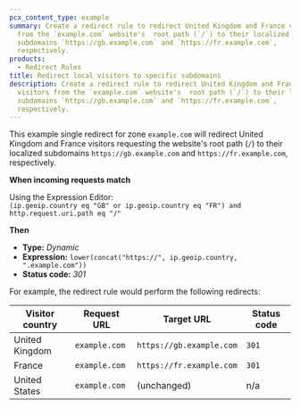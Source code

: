 ```yaml
---
pcx_content_type: example
summary: Create a redirect rule to redirect United Kingdom and France visitors
  from the `example.com` website's  root path (`/`) to their localized
  subdomains `https://gb.example.com` and `https://fr.example.com`,
  respectively.
products:
  - Redirect Rules
title: Redirect local visitors to specific subdomains
description: Create a redirect rule to redirect United Kingdom and France
  visitors from the `example.com` website's  root path (`/`) to their localized
  subdomains `https://gb.example.com` and `https://fr.example.com`,
  respectively.
---
```



This example single redirect for zone `example.com` will redirect United Kingdom and France visitors requesting the website's root path (`/`) to their localized subdomains `https://gb.example.com` and `https://fr.example.com`, respectively.

<Example>

**When incoming requests match**

Using the Expression Editor:<br/>
`(ip.geoip.country eq "GB" or ip.geoip.country eq "FR") and http.request.uri.path eq "/"`

**Then**

- **Type:** _Dynamic_
- **Expression:** `lower(concat("https://", ip.geoip.country, ".example.com"))`
- **Status code:** _301_

</Example>

For example, the redirect rule would perform the following redirects:

| Visitor country | Request URL   | Target URL               | Status code |
| --------------- | ------------- | ------------------------ | ----------- |
| United Kingdom  | `example.com` | `https://gb.example.com` | `301`       |
| France          | `example.com` | `https://fr.example.com` | `301`       |
| United States   | `example.com` | (unchanged)              | n/a         |
